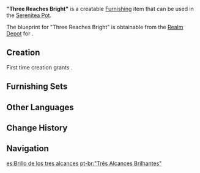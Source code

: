 {{Furnishing Infobox
|id             = 373407
|image          = Item "Three Reaches Bright".png
|category       = Landscape
|subcategory    = Lighting
|quality        = 3
|adeptal_energy = 60
|load           = 85
|reduced_load   = 74
|description    = Elegant and intricate pendulum lamps resembling those used by the [[Grand Narukami Shrine]]. Some who draw a slip foretelling ill fortune will attempt to buy one of these to mitigate that bad luck... But the shrine maidens will mostly refuse them with the greatest sternness.
|blueprint      = [[Serenitea Pot/Realm Depot|Realm Depot]]
}}
'''"Three Reaches Bright"''' is a creatable [[Furnishing]] item that can be used in the [[Serenitea Pot]].

The blueprint for "Three Reaches Bright" is obtainable from the [[Realm Depot]] for {{Item|Realm Currency|24|x=160}}.

==Creation==
First time creation grants {{Item|Trust|24|x=60}}.
{{Recipe
|type = Creation
|time = 14h
|Aralia Wood = 4
|Fabric = 2
|Red Dye = 2
|sort = Aralia Wood;Fabric;Red Dye
}}

==Furnishing Sets==
{{Craft Usage}}

==Other Languages==
{{Other Languages
|default_hidden = 1
|en      = "Three Reaches Bright"
|zhs     = 「三咫通明」
|zhs_rm  = "Sānzhǐ Tōngmíng"
|zht     = 「三咫通明」
|zht_rm  = "Sānzhǐ Tōngmíng"
|ja      = 「三咫の光」
|ja_rm   = "Sanshi no Hikari"{{Assumed}}
|ko      = 「지척의 빛」
|ko_rm   = "Jicheok-ui Bit"
|es      = Brillo de los tres alcances
|fr      = «&nbsp;Trois portées brillantes&nbsp;»
|ru      = «Путь к озарению»
|th      = เส้นทางรู้แจ้ง
|th_rm   = Sen-thang Ru-chaeng
|vi      = Chiếu Sáng Ba Thước
|de      = „Weg zur Erleuchtung“
|id      = "Cahaya Tiga Jangkauan"
|pt      = "Três Alcances Brilhantes"
|tr      = Aydınlanmaya Giden Yol
|it      = Tre raggi brillanti
}}

==Change History==
{{Change History|2.1}}

==Navigation==
{{Furnishing Navbox|exterior}}

[[es:Brillo de los tres alcances]]
[[pt-br:"Três Alcances Brilhantes"]]